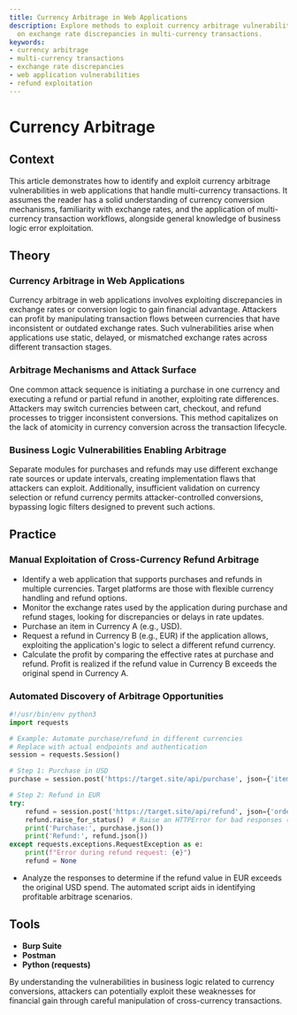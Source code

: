 ```yaml
---
title: Currency Arbitrage in Web Applications
description: Explore methods to exploit currency arbitrage vulnerabilities, focusing
  on exchange rate discrepancies in multi-currency transactions.
keywords:
- currency arbitrage
- multi-currency transactions
- exchange rate discrepancies
- web application vulnerabilities
- refund exploitation
---
```


# Currency Arbitrage

## Context

This article demonstrates how to identify and exploit currency arbitrage vulnerabilities in web applications that handle multi-currency transactions. It assumes the reader has a solid understanding of currency conversion mechanisms, familiarity with exchange rates, and the application of multi-currency transaction workflows, alongside general knowledge of business logic error exploitation.

## Theory

### Currency Arbitrage in Web Applications

Currency arbitrage in web applications involves exploiting discrepancies in exchange rates or conversion logic to gain financial advantage. Attackers can profit by manipulating transaction flows between currencies that have inconsistent or outdated exchange rates. Such vulnerabilities arise when applications use static, delayed, or mismatched exchange rates across different transaction stages.

### Arbitrage Mechanisms and Attack Surface

One common attack sequence is initiating a purchase in one currency and executing a refund or partial refund in another, exploiting rate differences. Attackers may switch currencies between cart, checkout, and refund processes to trigger inconsistent conversions. This method capitalizes on the lack of atomicity in currency conversion across the transaction lifecycle.

### Business Logic Vulnerabilities Enabling Arbitrage

Separate modules for purchases and refunds may use different exchange rate sources or update intervals, creating implementation flaws that attackers can exploit. Additionally, insufficient validation on currency selection or refund currency permits attacker-controlled conversions, bypassing logic filters designed to prevent such actions.

## Practice

### Manual Exploitation of Cross-Currency Refund Arbitrage

- Identify a web application that supports purchases and refunds in multiple currencies. Target platforms are those with flexible currency handling and refund options.
- Monitor the exchange rates used by the application during purchase and refund stages, looking for discrepancies or delays in rate updates.
- Purchase an item in Currency A (e.g., USD).
- Request a refund in Currency B (e.g., EUR) if the application allows, exploiting the application's logic to select a different refund currency.
- Calculate the profit by comparing the effective rates at purchase and refund. Profit is realized if the refund value in Currency B exceeds the original spend in Currency A.

### Automated Discovery of Arbitrage Opportunities

```python
#!/usr/bin/env python3
import requests

# Example: Automate purchase/refund in different currencies
# Replace with actual endpoints and authentication
session = requests.Session()

# Step 1: Purchase in USD
purchase = session.post('https://target.site/api/purchase', json={'item_id': 123, 'currency': 'USD'})

# Step 2: Refund in EUR
try:
    refund = session.post('https://target.site/api/refund', json={'order_id': purchase.json()['order_id'], 'currency': 'EUR'})
    refund.raise_for_status()  # Raise an HTTPError for bad responses (4xx and 5xx)
    print('Purchase:', purchase.json())
    print('Refund:', refund.json())
except requests.exceptions.RequestException as e:
    print(f"Error during refund request: {e}")
    refund = None
```

- Analyze the responses to determine if the refund value in EUR exceeds the original USD spend. The automated script aids in identifying profitable arbitrage scenarios.

## Tools

- **Burp Suite**
- **Postman**
- **Python (requests)**

By understanding the vulnerabilities in business logic related to currency conversions, attackers can potentially exploit these weaknesses for financial gain through careful manipulation of cross-currency transactions.
